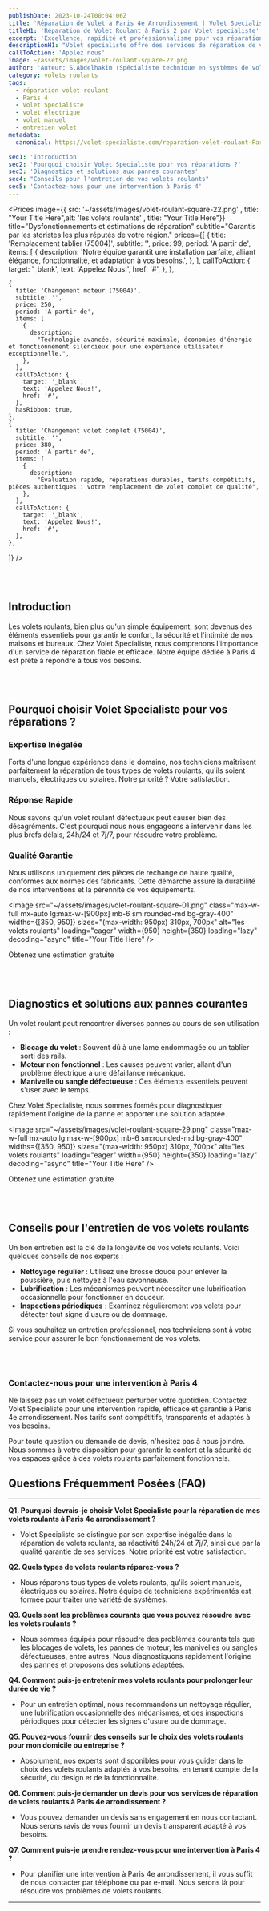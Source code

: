 ```yaml
---
publishDate: 2023-10-24T00:04:06Z
title: 'Réparation de Volet à Paris 4e Arrondissement | Volet Specialiste'
titleH1: 'Réparation de Volet Roulant à Paris 2 par Volet specialiste'
excerpt: 'Excellence, rapidité et professionnalisme pour vos réparations de volets à Paris 4 (75004). Disponibilité 24/7. Demandez votre devis sans engagement.'
descriptionH1: "Volet specialiste offre des services de réparation de volets roulants à Paris 2. Mettant l'accent sur la qualité, la rapidité et le professionnalisme, cette entreprise se distingue par son expertise dans le domaine. Que vous ayez un problème mineur ou majeur, Volet specialiste garantit une intervention efficace et adaptée à vos besoins."
callToAction: 'Applez nous'
image: ~/assets/images/volet-roulant-square-22.png
author: 'Auteur: S.Abdelhakim (Spécialiste technique en systèmes de volets roulants)'
category: volets roulants
tags:
  - réparation volet roulant
  - Paris 4
  - Volet Specialiste
  - volet électrique
  - volet manuel
  - entretien volet
metadata:
  canonical: https://volet-specialiste.com/reparation-volet-roulant-Paris-4

sec1: 'Introduction'
sec2: 'Pourquoi choisir Volet Specialiste pour vos réparations ?'
sec3: 'Diagnostics et solutions aux pannes courantes'
sec4: "Conseils pour l'entretien de vos volets roulants"
sec5: 'Contactez-nous pour une intervention à Paris 4'
---
```



<Prices
  image={{ src: '~/assets/images/volet-roulant-square-22.png' , title:  "Your Title Here",alt: 'les volets roulants' , title:  "Your Title Here"}}
  title="Dysfonctionnements et estimations de réparation"
  subtitle="Garantis par les storistes les plus réputés de votre région."
  prices={[
    {
      title: 'Remplacement tablier (75004)',
      subtitle: '',
      price: 99,
      period: 'A partir de',
      items: [
        {
          description:
            'Notre équipe garantit une installation parfaite, alliant élégance, fonctionnalité, et adaptation à vos besoins.',
        },
      ],
      callToAction: {
        target: '_blank',
        text: 'Appelez Nous!',
        href: '#',
      },
    },

    {
      title: 'Changement moteur (75004)',
      subtitle: '',
      price: 250,
      period: 'A partir de',
      items: [
        {
          description:
            "Technologie avancée, sécurité maximale, économies d'énergie et fonctionnement silencieux pour une expérience utilisateur exceptionnelle.",
        },
      ],
      callToAction: {
        target: '_blank',
        text: 'Appelez Nous!',
        href: '#',
      },
      hasRibbon: true,
    },
    {
      title: 'Changement volet complet (75004)',
      subtitle: '',
      price: 380,
      period: 'A partir de',
      items: [
        {
          description:
            "Évaluation rapide, réparations durables, tarifs compétitifs, pièces authentiques : votre remplacement de volet complet de qualité",
        },
      ],
      callToAction: {
        target: '_blank',
        text: 'Appelez Nous!',
        href: '#',
      },
    },

]}
/>

<a id="section1"></a>
<br />
<br />

## **Introduction**

Les volets roulants, bien plus qu'un simple équipement, sont devenus des éléments essentiels pour garantir le confort, la sécurité et l'intimité de nos maisons et bureaux. Chez Volet Specialiste, nous comprenons l'importance d'un service de réparation fiable et efficace. Notre équipe dédiée à Paris 4 est prête à répondre à tous vos besoins.

<a id="section2"></a>
<br />
<br />

## **Pourquoi choisir Volet Specialiste pour vos réparations ?**

### **Expertise Inégalée**

Forts d'une longue expérience dans le domaine, nos techniciens maîtrisent parfaitement la réparation de tous types de volets roulants, qu'ils soient manuels, électriques ou solaires. Notre priorité ? Votre satisfaction.

### **Réponse Rapide**

Nous savons qu'un volet roulant défectueux peut causer bien des désagréments. C'est pourquoi nous nous engageons à intervenir dans les plus brefs délais, 24h/24 et 7j/7, pour résoudre votre problème.

### **Qualité Garantie**

Nous utilisons uniquement des pièces de rechange de haute qualité, conformes aux normes des fabricants. Cette démarche assure la durabilité de nos interventions et la pérennité de vos équipements.

<Image
  src="~/assets/images/volet-roulant-square-01.png"
  class="max-w-full mx-auto lg:max-w-[900px] mb-6 sm:rounded-md bg-gray-400"
  widths={[350, 950]}
  sizes="(max-width: 950px) 310px, 700px"
  alt="les volets roulants"
  loading="eager"
  width={950}
  height={350}
  loading="lazy"
  decoding="async"
  title="Your Title Here"
/>

<div class="md:hidden">
  <TelMob
    callToAction={{
      text: 'Appelez Nous',
      href: 'tel:01 85 49 07 07',
    }}
  >
    <Fragment slot="title">Obtenez une estimation gratuite</Fragment>
  </TelMob>
</div>

<a id="section3"></a>
<br />
<br />

## **Diagnostics et solutions aux pannes courantes**

Un volet roulant peut rencontrer diverses pannes au cours de son utilisation :

- **Blocage du volet** : Souvent dû à une lame endommagée ou un tablier sorti des rails.
- **Moteur non fonctionnel** : Les causes peuvent varier, allant d'un problème électrique à une défaillance mécanique.
- **Manivelle ou sangle défectueuse** : Ces éléments essentiels peuvent s'user avec le temps.

Chez Volet Specialiste, nous sommes formés pour diagnostiquer rapidement l'origine de la panne et apporter une solution adaptée.

<Image
  src="~/assets/images/volet-roulant-square-29.png"
  class="max-w-full mx-auto lg:max-w-[900px] mb-6 sm:rounded-md bg-gray-400"
  widths={[350, 950]}
  sizes="(max-width: 950px) 310px, 700px"
  alt="les volets roulants"
  loading="eager"
  width={950}
  height={350}
  loading="lazy"
  decoding="async"
  title="Your Title Here"
/>

<div class="md:hidden">
  <TelMob
    callToAction={{
      text: 'Appelez Nous',
      href: 'tel:01 85 49 07 07',
    }}
  >
    <Fragment slot="title">Obtenez une estimation gratuite</Fragment>
  </TelMob>
</div>

<a id="section4"></a>
<br />
<br />

## **Conseils pour l'entretien de vos volets roulants**

Un bon entretien est la clé de la longévité de vos volets roulants. Voici quelques conseils de nos experts :

- **Nettoyage régulier** : Utilisez une brosse douce pour enlever la poussière, puis nettoyez à l'eau savonneuse.
- **Lubrification** : Les mécanismes peuvent nécessiter une lubrification occasionnelle pour fonctionner en douceur.
- **Inspections périodiques** : Examinez régulièrement vos volets pour détecter tout signe d'usure ou de dommage.

Si vous souhaitez un entretien professionnel, nos techniciens sont à votre service pour assurer le bon fonctionnement de vos volets.

<a id="section5"></a>
<br />
<br />

### **Contactez-nous pour une intervention à Paris 4**

Ne laissez pas un volet défectueux perturber votre quotidien. Contactez Volet Specialiste pour une intervention rapide, efficace et garantie à Paris 4e arrondissement. Nos tarifs sont compétitifs, transparents et adaptés à vos besoins.

Pour toute question ou demande de devis, n'hésitez pas à nous joindre. Nous sommes à votre disposition pour garantir le confort et la sécurité de vos espaces grâce à des volets roulants parfaitement fonctionnels.

## Questions Fréquemment Posées (FAQ)

---

**Q1. Pourquoi devrais-je choisir Volet Specialiste pour la réparation de mes volets roulants à Paris 4e arrondissement ?**

- Volet Specialiste se distingue par son expertise inégalée dans la réparation de volets roulants, sa réactivité 24h/24 et 7j/7, ainsi que par la qualité garantie de ses services. Notre priorité est votre satisfaction.

**Q2. Quels types de volets roulants réparez-vous ?**

- Nous réparons tous types de volets roulants, qu'ils soient manuels, électriques ou solaires. Notre équipe de techniciens expérimentés est formée pour traiter une variété de systèmes.

**Q3. Quels sont les problèmes courants que vous pouvez résoudre avec les volets roulants ?**

- Nous sommes équipés pour résoudre des problèmes courants tels que les blocages de volets, les pannes de moteur, les manivelles ou sangles défectueuses, entre autres. Nous diagnostiquons rapidement l'origine des pannes et proposons des solutions adaptées.

**Q4. Comment puis-je entretenir mes volets roulants pour prolonger leur durée de vie ?**

- Pour un entretien optimal, nous recommandons un nettoyage régulier, une lubrification occasionnelle des mécanismes, et des inspections périodiques pour détecter les signes d'usure ou de dommage.

**Q5. Pouvez-vous fournir des conseils sur le choix des volets roulants pour mon domicile ou entreprise ?**

- Absolument, nos experts sont disponibles pour vous guider dans le choix des volets roulants adaptés à vos besoins, en tenant compte de la sécurité, du design et de la fonctionnalité.

**Q6. Comment puis-je demander un devis pour vos services de réparation de volets roulants à Paris 4e arrondissement ?**

- Vous pouvez demander un devis sans engagement en nous contactant. Nous serons ravis de vous fournir un devis transparent adapté à vos besoins.

**Q7. Comment puis-je prendre rendez-vous pour une intervention à Paris 4 ?**

- Pour planifier une intervention à Paris 4e arrondissement, il vous suffit de nous contacter par téléphone ou par e-mail. Nous serons là pour résoudre vos problèmes de volets roulants.

---
